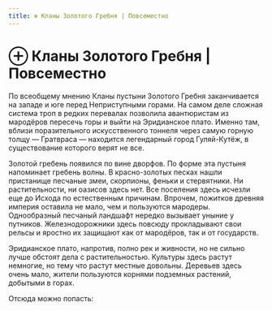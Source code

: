 ```yaml
---
title: ⊕ Кланы Золотого Гребня | Повсеместно
---
```

# ⊕ Кланы Золотого Гребня | Повсеместно


По всеобщему мнению Кланы пустыни Золотого Гребня заканчивается на западе и юге перед Неприступными горами. На самом деле сложная система троп в редких перевалах позволила авантюристам из мародёров пересечь горы и выйти на Эридианское плато. Именно там, вблизи поразительного искусственного тоннеля через самую горную толщу — Гратвраса — находится легендарный город Гуляй-Кутёж, в существование которого верят не все.

Золотой гребень появился по вине дворфов. По форме эта пустыня напоминает гребень волны. В красно-золотых песках нашли пристанище песчаные змеи, скорпионы, феньки и стервятники. Ни растительности, ни оазисов здесь нет. Все поселения здесь исчезли еще до Исхода по естественным причинам. Впрочем, пожитков древняя империя оставила не мало, чем и пользуются мародеры. Однообразный песчаный ландшафт нередко вызывает уныние у путников. Железнодорожники здесь повсюду прокладывают свои рельсы и яростно их защищают как от мародёров, так и от государств.

Эридианское плато, напротив, полно рек и живности, но не сильно лучше обстоят дела с растительностью. Культуры здесь растут немногие, но тему что растут местные довольны. Деревьев здесь очень мало, жители пользуются корнями подземных растений, добытыми в горах.

Отсюда можно попасть:<br/><br/>
